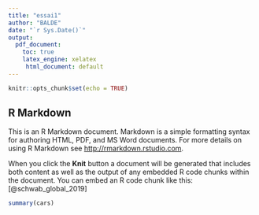 ```yaml
---
title: "essai1"
author: "BALDE"
date: "`r Sys.Date()`"
output:
  pdf_document:
    toc: true
    latex_engine: xelatex
     html_document: default 
---
```


```r
knitr::opts_chunk$set(echo = TRUE)
```


## R Markdown

 This is an R Markdown document. Markdown is a simple formatting syntax for authoring HTML, PDF, and MS Word documents. For more details on using R Markdown see <http://rmarkdown.rstudio.com>.

 When you click the **Knit** button a document will be generated that includes both content as well as the output of any embedded R code chunks within the document. You can embed an R code chunk like this:[@schwab_global_2019] 

```r
summary(cars)
```